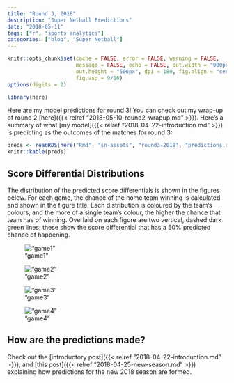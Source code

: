 ```yaml
---
title: "Round 3, 2018"
description: "Super Netball Predictions"
date: "2018-05-11"
tags: ["r", "sports analytics"]
categories: ["blog", "Super Netball"]
---
```


<!-- Time-stamp: <2018-05-11 17:12:43 (slane)> -->

```r
knitr::opts_chunk$set(cache = FALSE, error = FALSE, warning = FALSE,
                      message = FALSE, echo = FALSE, out.width = "900px",
                      out.height = "506px", dpi = 180, fig.align = "center",
                      fig.asp = 9/16)
options(digits = 2)

```

```r
library(here)

```

Here are my model predictions for round 3! You can check out my wrap-up of round 2 [here]({{< relref "2018-05-10-round2-wrapup.md" >}}). Here's a summary of what [my model]({{< relref "2018-04-22-introduction.md" >}}) is predicting as the outcomes of the matches for round 3:

```r
preds <- readRDS(here("Rmd", "sn-assets", "round3-2018", "predictions.rds"))
knitr::kable(preds)

```

## Score Differential Distributions

The distribution of the predicted score differentials is shown in the figures below. For each game, the chance of the home team winning is calculated and shown in the figure title. Each distribution is coloured by the team's colours, and the more of a single team's colour, the higher the chance that team has of winning. Overlaid on each figure are two vertical, dashed dark green lines; these show the score differential that has a 50% predicted chance of happening.

!["game1"](sn-assets/round3-2018/game-1.png)

!["game2"](sn-assets/round3-2018/game-2.png)

!["game3"](sn-assets/round3-2018/game-3.png)

!["game4"](sn-assets/round3-2018/game-4.png)

## How are the predictions made?

Check out the [introductory post]({{< relref "2018-04-22-introduction.md" >}}), and [this post]({{< relref "2018-04-25-new-season.md" >}}) explaining how predictions for the new 2018 season are formed.
